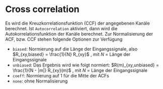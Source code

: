 # Cross correlation

Es wird die Kreuzkorrelationsfunktion (CCF) der angegebenen Kanäle berechnet. Ist ``Autocorrelation`` aktiviert, dann wird die Autokorrelationsfunktion der Kanäle berechnet. Zur Normalisierung der ACF, bzw. CCF stehen folgende Optionen zur Verfügung

- ``biased``: Normierung auf die Länge der Eingangssignale, also $R_{xy,biased} = \frac{1}{N} R_{xy}$ , mit $N$ = Länge der Eingangssignale
- ``unbiased``: Das Ergebnis wird wie folgt normiert:  $R(m)_{xy,unbiased} = \frac{1}{N - |m|} R_{xy}(m)$ , mit $N$ = Länge der Eingangssignale
- ``coeff``: Normierung auf 1 für die Mitte der ACFs
- ``none``: ohne Normalisierung

